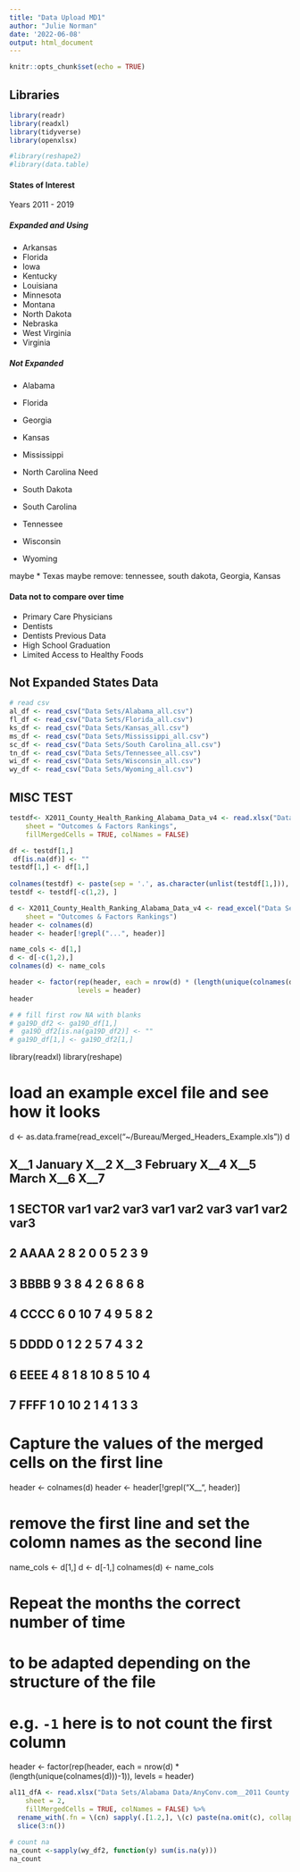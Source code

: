 ```yaml
---
title: "Data Upload MD1"
author: "Julie Norman"
date: '2022-06-08'
output: html_document
---
```


```r
knitr::opts_chunk$set(echo = TRUE)
```

## Libraries

```r
library(readr)
library(readxl)
library(tidyverse)
library(openxlsx)

#library(reshape2)
#library(data.table)
```


#### States of Interest

Years 2011 - 2019

##### Expanded and Using
* Arkansas
* Florida
* Iowa
* Kentucky
* Louisiana
* Minnesota
* Montana
* North Dakota
* Nebraska
* West Virginia
* Virginia 

##### Not Expanded
* Alabama
* Florida
* Georgia
* Kansas

* Mississippi
* North Carolina Need
* South Dakota
* South Carolina 

* Tennessee
* Wisconsin
* Wyoming





maybe * Texas
maybe remove: tennessee, south dakota, Georgia, Kansas  



#### Data not to compare over time
* Primary Care Physicians
* Dentists
* Dentists Previous Data
* High School Graduation
* Limited Access to Healthy Foods


## Not Expanded States Data 

```r
# read csv
al_df <- read_csv("Data Sets/Alabama_all.csv")
fl_df <- read_csv("Data Sets/Florida_all.csv")
ks_df <- read_csv("Data Sets/Kansas_all.csv")
ms_df <- read_csv("Data Sets/Mississippi_all.csv")
sc_df <- read_csv("Data Sets/South Carolina_all.csv")
tn_df <- read_csv("Data Sets/Tennessee_all.csv")
wi_df <- read_csv("Data Sets/Wisconsin_all.csv")
wy_df <- read_csv("Data Sets/Wyoming_all.csv")

```






## MISC TEST

```r
testdf<- X2011_County_Health_Ranking_Alabama_Data_v4 <- read.xlsx("Data Sets/Alabama Data/2011 County Health Ranking Alabama Data - v4.xlsx", 
    sheet = "Outcomes & Factors Rankings",
    fillMergedCells = TRUE, colNames = FALSE) 

df <- testdf[1,]
 df[is.na(df)] <- ""
testdf[1,] <- df[1,]
 
colnames(testdf) <- paste(sep = '.', as.character(unlist(testdf[1,])), as.character(unlist(testdf[2,])))
testdf <- testdf[-c(1,2), ]


```

```r
d <- X2011_County_Health_Ranking_Alabama_Data_v4 <- read_excel("Data Sets/Alabama Data/2011 County Health Ranking Alabama Data - v4.xls", 
    sheet = "Outcomes & Factors Rankings")
header <- colnames(d)
header <- header[!grepl("...", header)]

name_cols <- d[1,]
d <- d[-c(1,2),]
colnames(d) <- name_cols

header <- factor(rep(header, each = nrow(d) * (length(unique(colnames(d)))-1)),
                 levels = header)
header
```

```r
# # fill first row NA with blanks
# ga19D_df2 <- ga19D_df[1,]
#  ga19D_df2[is.na(ga19D_df2)] <- ""
# ga19D_df[1,] <- ga19D_df2[1,]
```



library(readxl)
library(reshape)

# load an example excel file and see how it looks
d <- as.data.frame(read_excel("~/Bureau/Merged_Headers_Example.xls"))
d

##     X__1 January X__2 X__3 February X__4 X__5 March X__6 X__7
## 1 SECTOR    var1 var2 var3     var1 var2 var3  var1 var2 var3
## 2   AAAA       2    8    2        0    0    5     2    3    9
## 3   BBBB       9    3    8        4    2    6     8    6    8
## 4   CCCC       6    0   10        7    4    9     5    8    2
## 5   DDDD       0    1    2        2    5    7     4    3    2
## 6   EEEE       4    8    1        8   10    8     5   10    4
## 7   FFFF       1    0   10        2    1    4     1    3    3


# Capture the values of the merged cells on the first line
header <- colnames(d)
header <- header[!grepl("X__", header)]

# remove the first line and set the colomn names as the second line
name_cols <- d[1,]
d <- d[-1,]
colnames(d) <- name_cols

# Repeat the months the correct number of time 
# to be adapted depending on the structure of the file
# e.g. `-1` here is to not count the first column
header <- factor(rep(header, each = nrow(d) * (length(unique(colnames(d)))-1)),
                 levels = header)

```r
al11_dfA <- read.xlsx("Data Sets/Alabama Data/AnyConv.com__2011 County Health Ranking Alabama Data - v4.xlsx", 
    sheet = 2,
    fillMergedCells = TRUE, colNames = FALSE) %>%
  rename_with(.fn = \(cn) sapply(.[1.2,], \(c) paste(na.omit(c), collapse = "_"))) %>%
  slice(3:n())
```

```r
# count na 
na_count <-sapply(wy_df2, function(y) sum(is.na(y)))
na_count
```

